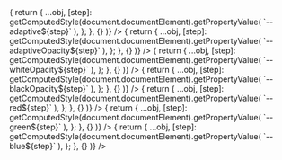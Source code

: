 
<Meta title='Colors' />

<ColorPalette>
  <ColorItem
    title='primaryColor'
    subtitle='Primary Color'
    colors={{
      primaryColor: getComputedStyle(document.documentElement).getPropertyValue(
        `--primaryColor`
      ),
    }}
  />
  <ColorItem
    title='secondaryColor'
    subtitle='Secondary Color'
    colors={{
      secondaryColor: getComputedStyle(
        document.documentElement
      ).getPropertyValue(`--secondaryColor`),
    }}
  />
  <ColorItem
    title='adaptive'
    subtitle='Adaptvie'
    colors={[50, 100, 200, 300, 400, 500, 600, 700, 800, 900, 950].reduce(
      (obj, step) => {
        return {
          ...obj,
          [step]: getComputedStyle(document.documentElement).getPropertyValue(
            `--adaptive${step}`
          ),
        };
      },
      {}
    )}
  />
  <ColorItem
    title='adaptiveOpacity'
    subtitle='Adaptvie Opacity'
    colors={[50, 100, 200, 300, 400, 500, 600, 700, 800, 900, 950].reduce(
      (obj, step) => {
        return {
          ...obj,
          [step]: getComputedStyle(document.documentElement).getPropertyValue(
            `--adaptiveOpacity${step}`
          ),
        };
      },
      {}
    )}
  />
  <ColorItem
    title='whiteOpacity'
    subtitle='White Opacity'
    colors={[50, 100, 200, 300, 400, 500, 600, 700, 800, 900, 950].reduce(
      (obj, step) => {
        return {
          ...obj,
          [step]: getComputedStyle(document.documentElement).getPropertyValue(
            `--whiteOpacity${step}`
          ),
        };
      },
      {}
    )}
  />
  <ColorItem
    title='blackOpacity'
    subtitle='Black Opacity'
    colors={[50, 100, 200, 300, 400, 500, 600, 700, 800, 900, 950].reduce(
      (obj, step) => {
        return {
          ...obj,
          [step]: getComputedStyle(document.documentElement).getPropertyValue(
            `--blackOpacity${step}`
          ),
        };
      },
      {}
    )}
  />
  <ColorItem
    title='red'
    subtitle='Red'
    colors={[50, 100, 200, 300, 400, 500, 600, 700, 800, 900, 950].reduce(
      (obj, step) => {
        return {
          ...obj,
          [step]: getComputedStyle(document.documentElement).getPropertyValue(
            `--red${step}`
          ),
        };
      },
      {}
    )}
  />
  <ColorItem
    title='green'
    subtitle='Green'
    colors={[50, 100, 200, 300, 400, 500, 600, 700, 800, 900, 950].reduce(
      (obj, step) => {
        return {
          ...obj,
          [step]: getComputedStyle(document.documentElement).getPropertyValue(
            `--green${step}`
          ),
        };
      },
      {}
    )}
  />
  <ColorItem
    title='blue'
    subtitle='Blue'
    colors={[50, 100, 200, 300, 400, 500, 600, 700, 800, 900, 950].reduce(
      (obj, step) => {
        return {
          ...obj,
          [step]: getComputedStyle(document.documentElement).getPropertyValue(
            `--blue${step}`
          ),
        };
      },
      {}
    )}
  />
</ColorPalette>
